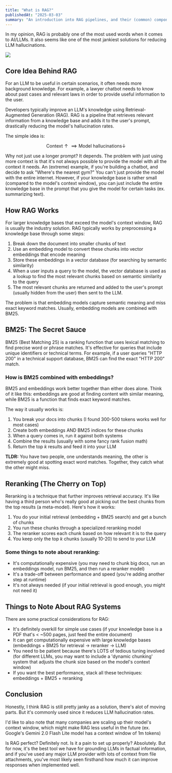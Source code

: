 ```yaml
---
title: "What is RAG?"
publishedAt: "2025-03-03"
summary: "An introduction into RAG pipelines, and their (common) components."
---
```


In my opinion, RAG is probably one of the most used words when it comes to AI/LLMs. It also seems like one of the most jankiest solutions for reducing LLM hallucinations.

![](/blog-assets/rag/)

## Core Idea Behind RAG

For an LLM to be useful in certain scenarios, it often needs more background knowledge. For example, a lawyer chatbot needs to know about past cases and relevant laws in order to provide useful information to the user.

Developers typically improve an LLM's knowledge using Retrieval-Augmented Generation (RAG). RAG is a pipeline that retrieves relevant information from a knowledge base and adds it to the user's prompt, drastically reducing the model's hallucination rates.

The simple idea is:

$$
\text{Context} \uparrow \implies \text{Model hallucinations} \downarrow
$$

<Callout>
<CalloutTitle>Why not just use a longer prompt?</CalloutTitle>
<CalloutDescription>
It depends. The problem with just using more context is that it's not always possible to provide the model with all the context it needs. An (extreme) example, if you're building a chatbot, and decide to ask "Where's the nearest gym?" You can't just provide the model with the entire internet. However, if your knowledge base is rather small (compared to the model's context window), you can just include the entire knowledge base in the prompt that you give the model for certain tasks (ex. summarizing text).
</CalloutDescription>
</Callout>


## How RAG Works

For larger knowledge bases that exceed the model's context window, RAG is usually the industry solution. RAG typically works by preprocessing a knowledge base through some steps:

1. Break down the document into smaller chunks of text
2. Use an embedding model to convert these chunks into vector embeddings that encode meaning
3. Store these embeddings in a vector database (for searching by semantic similarity)
4. When a user inputs a query to the model, the vector database is used as a lookup to find the most relevant chunks based on semantic similarity to the query
5. The most relevant chunks are returned and added to the user's prompt (usually hidden from the user) then sent to the LLM.

The problem is that embedding models capture semantic meaning and miss exact keyword matches. Usually, embedding models are combined with BM25.

## BM25: The Secret Sauce

BM25 (Best Matching 25) is a ranking function that uses lexical matching to find precise word or phrase matches. It's effective for queries that include unique identifiers or technical terms. For example, if a user queries "HTTP 200" in a technical support database, BM25 can find the exact "HTTP 200" match.

### How is BM25 combined with embeddings?

BM25 and embeddings work better together than either does alone. Think of it like this: embeddings are good at finding content with similar meaning, while BM25 is a function that finds exact keyword matches.

The way it usually works is:

1. You break your docs into chunks (I found 300-500 tokens works well for most cases)
2. Create both embeddings AND BM25 indices for these chunks
3. When a query comes in, run it against both systems
4. Combine the results (usually with some fancy rank fusion math)
5. Return the top $k$ results and feed it into your LLM

**TLDR:** You have two people, one understands meaning, the other is extremely good at spotting exact word matches. Together, they catch what the other might miss.

## Reranking (The Cherry on Top)

Reranking is a technique that further improves retrieval accuracy. It's like having a third person who's really good at picking out the best chunks from the top results (a meta-model). Here's how it works:

1. You do your initial retrieval (embedding + BM25 search) and get a bunch of chunks
2. You run these chunks through a specialized reranking model
3. The reranker scores each chunk based on how relevant it is to the query
4. You keep only the top $k$ chunks (usually 10-20) to send to your LLM

### Some things to note about reranking:

- It's computationally expensive (you may need to chunk big docs, run an embeddings model, run BM25, and then run a reranker model)
- It's a trade-off between performance and speed (you're adding another step at runtime)
- It's not always needed (if your initial retrieval is good enough, you might not need it)

## Things to Note About RAG Systems

There are some practical considerations for RAG:

- It's definitely overkill for simple use cases (if your knowledge base is a PDF that's \< ~500 pages, just feed the entire document)
- It can get computationally expensive with large knowledge bases (embeddings + BM25 for retrieval $\rightarrow$ reranker $\rightarrow$ LLM)
- You need to be patient because there's LOTS of tedious tuning involved (for different LLMs, you may want to include a 'dynamic chunking' system that adjusts the chunk size based on the model's context window)
- If you want the best performance, stack all these techniques: embeddings + BM25 + reranking

## Conclusion

Honestly, I think RAG is still pretty janky as a solution, there's alot of moving parts. But it's commonly used since it reduces LLM hallucination rates. 

I'd like to also note that many companies are scaling up their model's context window, which might make RAG less useful in the future (ex. Google's Gemini 2.0 Flash Lite model has a context window of 1m tokens)

Is RAG perfect? Definitely not. Is it a pain to set up properly? Absolutely. But for now, it's the best tool we have for grounding LLMs in factual information, and if you've used any major LLM provider with lots of context from file attachments, you've most likely seen firsthand how much it can improve responses when implemented well.